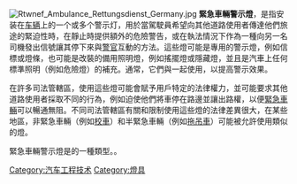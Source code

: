 {{Expand language|1=en|time=2021-03-05}}
[[File:Rtwnef_Ambulance_Rettungsdienst_Germany.jpg|thumb]]
'''緊急車輛警示燈'''，是指安装在[[车辆|车辆]]上的一个或多个警示灯，用於當駕駛員希望向其他道路使用者傳達他們旅途的緊迫性時，在靜止時提供額外的危險警告，或在執法情況下作為一種向另一名司機發出信號讓其停下來與[[警官|警官]]互動的方法。這些燈可能是專用的警示燈，例如信標或燈條，也可能是改裝的備用照明燈，例如搖擺燈或隱藏燈，並且是汽車上任何標準照明（例如危險燈）的補充。通常，它們與{{link-en|警報器|Siren (alarm)}}一起使用，以提高警示效果。

在許多司法管轄區，使用這些燈可能會賦予用戶特定的法律權力，並可能要求其他道路使用者採取不同的行為，例如迫使他們將車停在路邊並讓出路權，以便[[緊急車輛|緊急車輛]]可以暢通無阻。不同司法管轄區有關和限制使用這些燈的法律差異很大，在某些地區，非緊急車輛（例如[[校車|校車]]）和半緊急車輛（例如[[拖吊車|拖吊車]]）可能被允許使用類似的燈。

緊急車輛警示燈是{{link-en|緊急車輛設備|Emergency vehicle equipment}}的一種類型。。

[[Category:汽车工程技术|Category:汽车工程技术]]
[[Category:燈具|Category:燈具]]